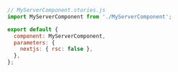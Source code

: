 ```js
// MyServerComponent.stories.js
import MyServerComponent from './MyServerComponent';

export default {
  component: MyServerComponent,
  parameters: {
    nextjs: { rsc: false },
  },
};
```
